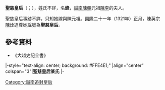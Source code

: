 '''聖慈皇后'''（{{vie|v='''Thánh Từ Hoàng Hậu'''|hn=聖慈皇后}}；{{bd|？||？||}}），姓氏不詳，名'''蜂'''，[[越南|越南]][[陳朝_(越南)|陳朝]]元祖[[陳李|陳李]]的夫人。

聖慈皇后事跡不詳，只知她嫁與陳元祖。[[興隆_(陳英宗)|興隆]]二十一年（1321年）正月，陳英宗[[陳烇|陳烇]]追尊她[[諡號|諡號]]為'''聖慈皇后'''。

==參考資料==
*《大越史記全書》

{{start box}}
|-style="text-align: center; background: #FFE4E1;"
|align="center" colspan="3"|'''聖慈皇后某氏'''
|- 
{{s-before|[[寧慈皇后|寧慈皇后某氏]]<br />（追尊）}} 
{{s-title|[[越南皇后及妃嬪列表|越南陳朝皇后<br />（追尊）]]|}} 
{{s-after|[[黎氏妙|順慈皇后黎氏]]<br />（追尊）}} 
{{end box}}

{{越南陳朝及胡朝皇后}}

[[Category:越南追封皇后|Category:越南追封皇后]]